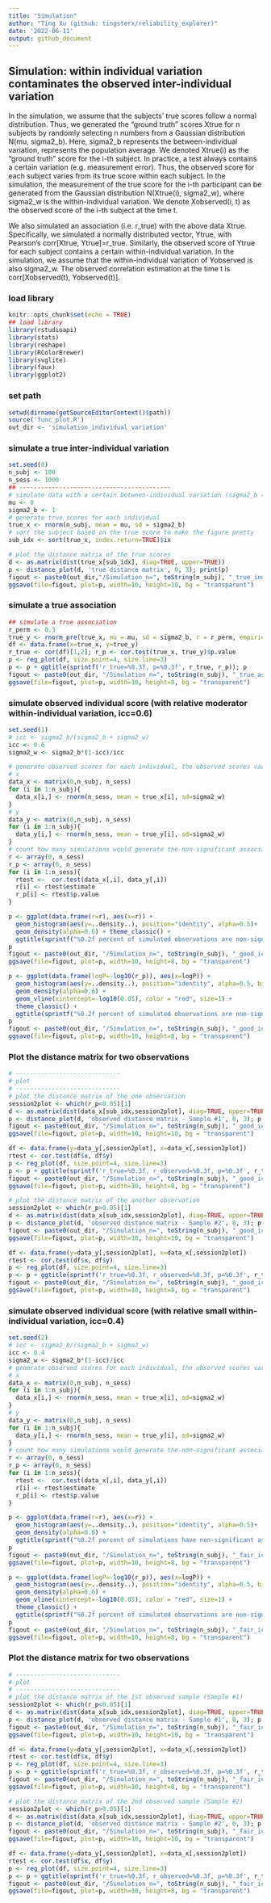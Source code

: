 ```yaml
---
title: "Simulation"
author: "Ting Xu (github: tingsterx/reliability_explorer)"
date: '2022-06-11'
output: github_document
---
```


## Simulation: within individual variation contaminates the observed inter-individual variation

In the simulation, we assume that the subjects’ true scores follow a normal distribution. Thus, we generated the “ground truth” scores Xtrue for n subjects by randomly selecting n numbers from a Gaussian distribution N(mu, sigma2_b). Here, sigma2_b represents the between-individual variation,  represents the population average. We denoted Xtrue(i) as the “ground truth” score for the i-th subject. In practice, a test always contains a certain variation (e.g. measurement error). Thus, the observed score for each subject varies from its true score within each subject. In the simulation, the measurement of the true score for the i-th participant can be generated from the Gaussian distribution N(Xtrue(i), sigma2_w), where sigma2_w is the within-individual variation. We denote Xobserved(i, t) as the observed score of the i-th subject at the time t. 

We also simulated an association (i.e. r_true) with the above data Xtrue. Specifically, we simulated a normally distributed vector, Ytrue, with Pearson’s corr[Xtrue, Ytrue]=r_true. Similarly, the observed score of Ytrue for each subject contains a certain within-individual variation. In the simulation, we assume that the within-individual variation of Yobserved is also sigma2_w. The observed correlation estimation at the time t is corr[Xobserved(t), Yobserved(t)].


### load library
```r
knitr::opts_chunk$set(echo = TRUE)
## load library
library(rstudioapi)
library(stats)
library(reshape)
library(RColorBrewer)
library(svglite)
library(faux)
library(ggplot2)
```

### set path
```r
setwd(dirname(getSourceEditorContext()$path))
source('func_plot.R')
out_dir <- 'simulation_individual_variation'
```


### simulate a true inter-individual variation
```r
set.seed(0) 
n_subj <- 100
n_sess <- 1000
## ------------------------------------------
# simulate data with a certain between-individual variation (sigma2_b = 1)
mu <- 0
sigma2_b <- 1
# generate true scores for each individual 
true_x <- rnorm(n_subj, mean = mu, sd = sigma2_b)
# sort the subject based on the true score to make the figure pretty
sub_idx <- sort(true_x, index.return=TRUE)$ix

# plot the distance matrix of the true scores
d <- as.matrix(dist(true_x[sub_idx], diag=TRUE, upper=TRUE))
p <- distance_plot(d, 'true distance matrix', 0, 3); print(p)
figout <- paste0(out_dir,"/Simulation_n=", toString(n_subj), "_true_individual_distance.png")
ggsave(file=figout, plot=p, width=10, height=10, bg = "transparent")

```

### simulate a true association 
```r
## simulate a true association 
r_perm <- 0.3
true_y <- rnorm_pre(true_x, mu = mu, sd = sigma2_b, r = r_perm, empirical = TRUE)
df <- data.frame(x=true_x, y=true_y)
r_true <- cor(df)[1,2]; r_p <- cor.test(true_x, true_y)$p.value
p <- reg_plot(df, size.point=4, size.line=3)
p <- p + ggtitle(sprintf('r_true=%0.3f, p=%0.3f', r_true, r_p)); p
figout <- paste0(out_dir, "/Simulation_n=", toString(n_subj), "_true_association.png")
ggsave(file=figout, plot=p, width=10, height=8, bg = "transparent")
```

### simulate observed individual score (with relative moderator within-individual variation, icc=0.6)
```r
set.seed(1)
# icc <- sigma2_b/(sigma2_b + sigma2_w) 
icc <- 0.6
sigma2_w <- sigma2_b*(1-icc)/icc

# generate observed scores for each individual, the observed scores vary within individual with sigma2_w
# x
data_x <- matrix(0,n_subj, n_sess)
for (i in 1:n_subj){
  data_x[i,] <- rnorm(n_sess, mean = true_x[i], sd=sigma2_w)
}
# y
data_y <- matrix(0,n_subj, n_sess)
for (i in 1:n_subj){
  data_y[i,] <- rnorm(n_sess, mean = true_y[i], sd=sigma2_w)
}
# count how many simulations would generate the non-significant association 
r <- array(0, n_sess)
r_p <- array(0, n_sess)
for (i in 1:n_sess){
  rtest <-  cor.test(data_x[,i], data_y[,i])
  r[i] <- rtest$estimate
  r_p[i] <- rtest$p.value
}

p <- ggplot(data.frame(r=r), aes(x=r)) + 
  geom_histogram(aes(y=..density..), position="identity", alpha=0.5)+
  geom_density(alpha=0.6) + theme_classic() +
  ggtitle(sprintf("%0.2f percent of simulated observations are non-significant", (sum(r_p>0.05)/n_sess)*100))
p
figout <- paste0(out_dir, "/Simulation_n=", toString(n_subj), "_good_icc_association_all_simulations.png")
ggsave(file=figout, plot=p, width=10, height=8, bg = "transparent")

p <- ggplot(data.frame(logP=-log10(r_p)), aes(x=logP)) + 
  geom_histogram(aes(y=..density..), position="identity", alpha=0.5, bins=100)+
  geom_density(alpha=0.6) + 
  geom_vline(xintercept=-log10(0.05), color = "red", size=1) +
  theme_classic() +
  ggtitle(sprintf("%0.2f percent of simulated observations are non-significant", (sum(r_p>0.05)/n_sess)*100))
p
figout <- paste0(out_dir, "/Simulation_n=", toString(n_subj), "_good_icc_association_all_simulations_P.png")
ggsave(file=figout, plot=p, width=10, height=8, bg = "transparent")
```

### Plot the distance matrix for two observations
```r
# -----------------------------
# plot
# -----------------------------
# plot the distance matrix of the one observation
session2plot <- which(r_p<0.05)[1]
d <- as.matrix(dist(data_x[sub_idx,session2plot], diag=TRUE, upper=TRUE))
p <- distance_plot(d, 'observed distance matrix - Sample #1', 0, 3); p
figout <- paste0(out_dir, "/Simulation_n=", toString(n_subj), "_good_icc_individual_distance_sample1.png")
ggsave(file=figout, plot=p, width=10, height=10, bg = "transparent")

df <- data.frame(y=data_y[,session2plot], x=data_x[,session2plot])
rtest <- cor.test(df$x, df$y)
p <- reg_plot(df, size.point=4, size.line=3)
p <- p + ggtitle(sprintf('r_true=%0.3f, r_observed=%0.3f, p=%0.3f', r_true, rtest$estimate, rtest$p.value)); p
figout <- paste0(out_dir, "/Simulation_n=", toString(n_subj), "_good_icc_association_sample1.png")
ggsave(file=figout, plot=p, width=10, height=8, bg = "transparent")

# plot the distance matrix of the another observation
session2plot <- which(r_p>0.05)[1]
d <- as.matrix(dist(data_x[sub_idx,session2plot], diag=TRUE, upper=TRUE))
p <- distance_plot(d, 'observed distance matrix - Sample #2', 0, 3); p
figout <- paste0(out_dir, "/Simulation_n=", toString(n_subj), "_good_icc_individual_distance_sample2.png")
ggsave(file=figout, plot=p, width=10, height=10, bg = "transparent")

df <- data.frame(y=data_y[,session2plot], x=data_x[,session2plot])
rtest <- cor.test(df$x, df$y)
p <- reg_plot(df, size.point=4, size.line=3)
p <- p + ggtitle(sprintf('r_true=%0.3f, r_observed=%0.3f, p=%0.3f', r_true, rtest$estimate, rtest$p.value)); p
figout <- paste0(out_dir, "/Simulation_n=", toString(n_subj), "_good_icc_association_sample2.png")
ggsave(file=figout, plot=p, width=10, height=8, bg = "transparent")
```

### simulate observed individual score (with relative small within-individual variation, icc=0.4)
```r
set.seed(2)
# icc <- sigma2_b/(sigma2_b + sigma2_w) 
icc <- 0.4
sigma2_w <- sigma2_b*(1-icc)/icc
# generate observed scores for each individual, the observed scores vary within individual with sigma2_w
# x
data_x <- matrix(0,n_subj, n_sess)
for (i in 1:n_subj){
  data_x[i,] <- rnorm(n_sess, mean = true_x[i], sd=sigma2_w)
}
# y
data_y <- matrix(0,n_subj, n_sess)
for (i in 1:n_subj){
  data_y[i,] <- rnorm(n_sess, mean = true_y[i], sd=sigma2_w)
}
# count how many simulations would generate the non-significant association 
r <- array(0, n_sess)
r_p <- array(0, n_sess)
for (i in 1:n_sess){
  rtest <-  cor.test(data_x[,i], data_y[,i])
  r[i] <- rtest$estimate
  r_p[i] <- rtest$p.value
}

p <- ggplot(data.frame(r=r), aes(x=r)) + 
  geom_histogram(aes(y=..density..), position="identity", alpha=0.5)+
  geom_density(alpha=0.6) + 
  ggtitle(sprintf("%0.2f percent of simulations have non-significant association observed", (sum(r_p>0.05)/n_sess)*100))
p
figout <- paste0(out_dir, "/Simulation_n=", toString(n_subj), "_fair_icc_association_all_simulations.png")
ggsave(file=figout, plot=p, width=10, height=8, bg = "transparent")

p <- ggplot(data.frame(logP=-log10(r_p)), aes(x=logP)) + 
  geom_histogram(aes(y=..density..), position="identity", alpha=0.5, bins=100)+
  geom_density(alpha=0.6) + 
  geom_vline(xintercept=-log10(0.05), color = "red", size=1) +
  theme_classic() +
  ggtitle(sprintf("%0.2f percent of simulated observations are non-significant", (sum(r_p>0.05)/n_sess)*100))
p
figout <- paste0(out_dir, "/Simulation_n=", toString(n_subj), "_fair_icc_association_all_simulations_P.png")
ggsave(file=figout, plot=p, width=10, height=8, bg = "transparent")
```

### Plot the distance matrix for two observations
```r
# -----------------------------
# plot
# -----------------------------
# plot the distance matrix of the 1st observed sample (Sample #1)
session2plot <- which(r_p<0.05)[1]
d <- as.matrix(dist(data_x[sub_idx,session2plot], diag=TRUE, upper=TRUE))
p <- distance_plot(d, 'observed distance matrix - Sample #1', 0, 3); p
figout <- paste0(out_dir, "/Simulation_n=", toString(n_subj), "_fair_icc_individual_distance_sample1.png")
ggsave(file=figout, plot=p, width=10, height=10, bg = "transparent")

df <- data.frame(y=data_y[,session2plot], x=data_x[,session2plot])
rtest <- cor.test(df$x, df$y)
p <- reg_plot(df, size.point=4, size.line=3)
p <- p + ggtitle(sprintf('r_true=%0.3f, r_observed=%0.3f, p=%0.3f', r_true, rtest$estimate, rtest$p.value)); p
figout <- paste0(out_dir, "/Simulation_n=", toString(n_subj), "_fair_icc_association_sample1.png")
ggsave(file=figout, plot=p, width=10, height=8, bg = "transparent")

# plot the distance matrix of the 2nd observed sample (Sample #2)
session2plot <- which(r_p>0.05)[1]
d <- as.matrix(dist(data_x[sub_idx,session2plot], diag=TRUE, upper=TRUE))
p <- distance_plot(d, 'observed distance matrix - Sample #2', 0, 3); p
figout <- paste0(out_dir, "/Simulation_n=", toString(n_subj), "_fair_icc_individual_distance_sample2.png")
ggsave(file=figout, plot=p, width=10, height=10, bg = "transparent")

df <- data.frame(y=data_y[,session2plot], x=data_x[,session2plot])
rtest <- cor.test(df$x, df$y)
p <- reg_plot(df, size.point=4, size.line=3)
p <- p + ggtitle(sprintf('r_true=%0.3f, r_observed=%0.3f, p=%0.3f', r_true, rtest$estimate, rtest$p.value)); p
figout <- paste0(out_dir, "/Simulation_n=", toString(n_subj), "_fair_icc_association_sample2.png")
ggsave(file=figout, plot=p, width=10, height=8, bg = "transparent")
```


##